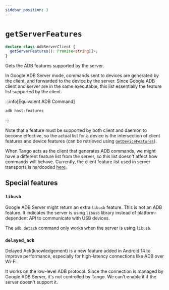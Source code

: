 ```yaml
---
sidebar_position: 3
---
```


# `getServerFeatures`

```ts
declare class AdbServerClient {
  getServerFeatures(): Promise<string[]>;
}
```

Gets the ADB features supported by the server.

In Google ADB Server mode, commands sent to devices are generated by the client, and forwarded to the device by the server. Since Google ADB client and server are in the same executable, this list essentially the feature list supported by the client.

:::info[Equivalent ADB Command]

```sh
adb host-features
```

:::

Note that a feature must be supported by both client and daemon to become effective, so the actual list for a device is the intersection of client features and device features (can be retrieved using [`getDeviceFeatures`](./get-device-features.mdx)).

When Tango acts as the client that generates ADB commands, we might have a different feature list from the server, so this list doesn't affect how commands will behave. Currently, the client feature list used in server transports is hardcoded [here](https://github.com/yume-chan/ya-webadb/blob/6a18fa293b3c7d8c89558af39dd332824c7af12e/libraries/adb/src/server/transport.ts#L15-L34).

## Special features

### `libusb`

Google ADB Server might return an extra `libusb` feature. This is not an ADB feature. It indicates the server is using `libusb` library instead of platform-dependent API to communicate with USB devices.

The `adb detach` command only works when the server is using `libusb`.

### `delayed_ack`

Delayed Ack(knowledgement) is a new feature added in Android 14 to improve performance, especially for high-latency connections like ADB over Wi-Fi.

It works on the low-level ADB protocol. Since the connection is managed by Google ADB Server, it's not controlled by Tango. We can't enable it if the server doesn't support it.
